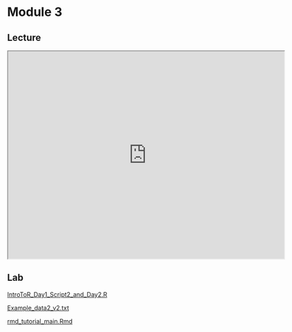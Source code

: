 # Module 3

## Lecture
<iframe src="https://docs.google.com/presentation/d/1ObkaEBYlpKLBavHNp_XCK8hPWVXxuxcZ/preview" width="640" height="480" allow="autoplay"></iframe>


## Lab
[IntroToR_Day1_Script2_and_Day2.R](https://drive.google.com/file/d/1IrfQhNDEJjU_hbonqJsfIs2dKYCTG2XW/view?usp=sharing)  

[Example_data2_v2.txt](https://drive.google.com/file/d/10gWM1JmEubza2_ZKEAnPKCEOD3tgKl6v/view?usp=drive_link)  

[rmd_tutorial_main.Rmd](https://drive.google.com/file/d/1UD_v92yb3y6xMWlsR9zqn0aPdEFtZQxP/view?usp=drive_link)  

